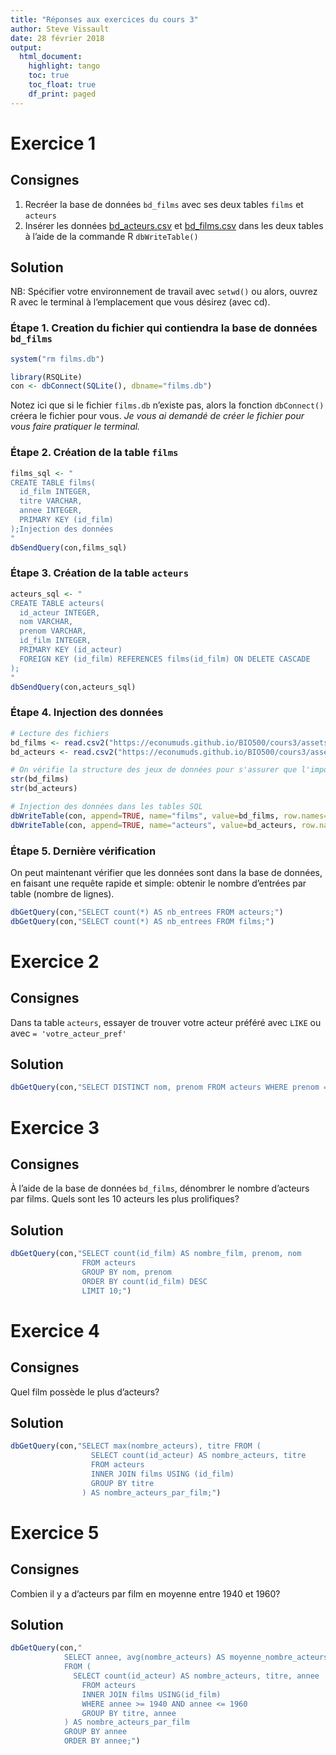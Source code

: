 ```yaml
---
title: "Réponses aux exercices du cours 3"
author: Steve Vissault
date: 28 février 2018
output:
  html_document:
    highlight: tango
    toc: true
    toc_float: true
    df_print: paged
---
```


# Exercice 1


## Consignes

1. Recréer la base de données `bd_films` avec ses deux tables `films` et `acteurs`
2. Insérer les données [bd_acteurs.csv](https://econumuds.github.io/BIO500/cours3/assets/donnees/bd_beacon/bd_acteurs.csv) et [bd_films.csv](https://econumuds.github.io/BIO500/cours3/assets/donnees/bd_beacon/bd_films.csv) dans les deux tables à l'aide de la commande R `dbWriteTable()`


## Solution

NB: Spécifier votre environnement de travail avec `setwd()` ou alors, ouvrez R avec le terminal à l'emplacement que vous désirez (avec cd).

### Étape 1. Creation du fichier qui contiendra la base de données `bd_films`

```r
system("rm films.db")
```

```r
library(RSQLite)
con <- dbConnect(SQLite(), dbname="films.db")
```

Notez ici que si le fichier `films.db` n'existe pas, alors la fonction `dbConnect()` créera le fichier pour vous.
*Je vous ai demandé de créer le fichier pour vous faire pratiquer le terminal.*

### Étape 2. Création de la table `films`

```r
films_sql <- "
CREATE TABLE films(
  id_film INTEGER,
  titre VARCHAR,
  annee INTEGER,
  PRIMARY KEY (id_film)
);Injection des données
"
dbSendQuery(con,films_sql)
```

### Étape 3. Création de la table `acteurs`

```r
acteurs_sql <- "
CREATE TABLE acteurs(
  id_acteur INTEGER,
  nom VARCHAR,
  prenom VARCHAR,
  id_film INTEGER,
  PRIMARY KEY (id_acteur)
  FOREIGN KEY (id_film) REFERENCES films(id_film) ON DELETE CASCADE
);
"
dbSendQuery(con,acteurs_sql)
```

### Étape 4. Injection des données

```r
# Lecture des fichiers
bd_films <- read.csv2("https://econumuds.github.io/BIO500/cours3/assets/donnees/bd_beacon/bd_films.csv", stringsAsFactors = FALSE)
bd_acteurs <- read.csv2("https://econumuds.github.io/BIO500/cours3/assets/donnees/bd_beacon/bd_acteurs.csv", stringsAsFactors = FALSE)

# On vérifie la structure des jeux de données pour s'assurer que l'importation est ok.
str(bd_films)
str(bd_acteurs)

# Injection des données dans les tables SQL
dbWriteTable(con, append=TRUE, name="films", value=bd_films, row.names=FALSE)
dbWriteTable(con, append=TRUE, name="acteurs", value=bd_acteurs, row.names=FALSE)
```

### Étape 5. Dernière vérification

On peut maintenant vérifier que les données sont dans la base de données, en faisant une requête rapide et simple: obtenir le nombre d'entrées par table (nombre de lignes).

```r
dbGetQuery(con,"SELECT count(*) AS nb_entrees FROM acteurs;")
dbGetQuery(con,"SELECT count(*) AS nb_entrees FROM films;")
```

# Exercice 2

## Consignes

Dans ta table `acteurs`, essayer de trouver votre acteur préféré avec `LIKE` ou avec `= 'votre_acteur_pref'`

## Solution

```r
dbGetQuery(con,"SELECT DISTINCT nom, prenom FROM acteurs WHERE prenom = 'Clint' AND nom = 'Eastwood';")
```

# Exercice 3

## Consignes

À l'aide de la base de données `bd_films`, dénombrer le nombre d'acteurs par films. Quels sont les 10 acteurs les plus prolifiques?

## Solution

```r
dbGetQuery(con,"SELECT count(id_film) AS nombre_film, prenom, nom
                FROM acteurs
                GROUP BY nom, prenom
                ORDER BY count(id_film) DESC
                LIMIT 10;")
```

# Exercice 4

## Consignes

Quel film possède le plus d'acteurs?

## Solution

```r
dbGetQuery(con,"SELECT max(nombre_acteurs), titre FROM (
                  SELECT count(id_acteur) AS nombre_acteurs, titre
                  FROM acteurs
                  INNER JOIN films USING (id_film)
                  GROUP BY titre
                ) AS nombre_acteurs_par_film;")
```

# Exercice 5

## Consignes

Combien il y a d'acteurs par film en moyenne entre 1940 et 1960?

## Solution

```r
dbGetQuery(con,"
            SELECT annee, avg(nombre_acteurs) AS moyenne_nombre_acteurs
            FROM (
              SELECT count(id_acteur) AS nombre_acteurs, titre, annee
                FROM acteurs
                INNER JOIN films USING(id_film)
                WHERE annee >= 1940 AND annee <= 1960
                GROUP BY titre, annee
            ) AS nombre_acteurs_par_film
            GROUP BY annee
            ORDER BY annee;")
```
